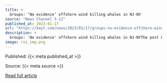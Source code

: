```yaml
---
title: >
  Groups: ‘No evidence’ offshore wind killing whales in NJ-NY
source: "News Channel 3-12"
published_at: 2023-01-17
url: "https://keyt.com/news/2023/01/17/groups-no-evidence-offshore-wind-killing-whales-in-nj-ny/"
description: >
  Groups: 'No evidence' offshore wind killing whales in NJ-NYThe post Groups: &#8216;No evidence&#8217; offshore wind killing whales in NJ-NY appeared first on News Channel 3-12.
image: rss_img.png
---
```



  Published: {{< meta published_at >}}
  

  Source: {{< meta source >}}
  

  [Read full article]({{< meta url >}})
  

